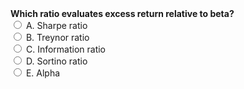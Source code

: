 ::: {.question-block}
<form onsubmit="event.preventDefault(); checkAnswer('module3_mcq_q87')" data-correct-answer="B">
<strong style="display: block;">Which ratio evaluates excess return relative to beta?</strong>
<label><input type="radio" name="module3_mcq_q87" value="A"> A. Sharpe ratio</label><br>
<label><input type="radio" name="module3_mcq_q87" value="B"> B. Treynor ratio</label><br>
<label><input type="radio" name="module3_mcq_q87" value="C"> C. Information ratio</label><br>
<label><input type="radio" name="module3_mcq_q87" value="D"> D. Sortino ratio</label><br>
<label><input type="radio" name="module3_mcq_q87" value="E"> E. Alpha</label><br>
</form>
<div id="feedback-module3_mcq_q87" class="feedback" data-status="" style="display:none;">
✅ Correct: B. Treynor=(Rp−Rf)/β.
</div>
:::
